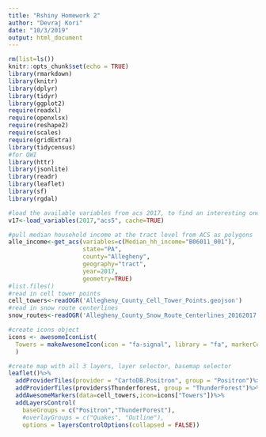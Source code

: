 ```yaml
---
title: "Rshiny Homework 2"
author: "Devraj Kori"
date: "10/3/2019"
output: html_document
---
```



```r
rm(list=ls())
knitr::opts_chunk$set(echo = TRUE)
library(rmarkdown)
library(knitr)
library(dplyr)
library(tidyr)
library(ggplot2)
require(readxl)
require(openxlsx)
require(reshape2)
require(scales)
require(gridExtra)
library(tidycensus)
#for QWI
library(httr)
library(jsonlite)
library(readr)
library(leaflet)
library(sf)
library(rgdal)
```

```r
#load the available variables from acs 2017, to find an interesting one
v17<-load_variables(2017,"acs5", cache=TRUE)

```

```r
#pull median household income at the tract level from ACS as polygons
alle_income<-get_acs(variables=c(Median_hh_income="B06011_001"),
                     state="PA",
                     county="Allegheny",
                     geography="tract",
                     year=2017,
                     geometry=TRUE)
#list.files()
#read in cell tower points
cell_towers<-readOGR('Allegheny_County_Cell_Tower_Points.geojson')
#read in snow route centerlines
snow_routes<-readOGR('Allegheny_County_Snow_Route_Centerlines_20162017.geojson')

```

```r
#create icons object
icons <- awesomeIconList(
  Towers = makeAwesomeIcon(icon = "fa-signal", library = "fa", markerColor = "blue")
  )

#create map with all 3 layers, layer selector, basemap selector
leaflet()%>%
  addProviderTiles(provider = "CartoDB.Positron", group = "Positron")%>%
  addProviderTiles(providers$Thunderforest, group = "ThunderForest")%>%
  addAwesomeMarkers(data=cell_towers,icon=icons["Towers"])%>%
  addLayersControl(
    baseGroups = c("Positron","ThunderForest"),
    #overlayGroups = c("Quakes", "Outline"),
    options = layersControlOptions(collapsed = FALSE))
  

```